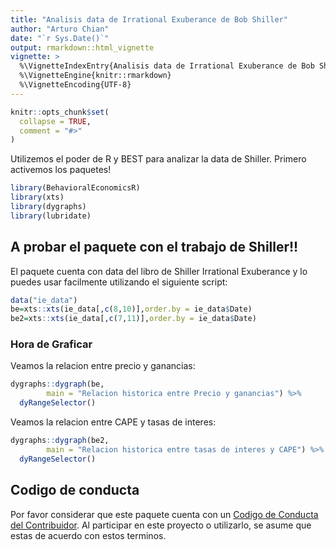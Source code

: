 ```yaml
---
title: "Analisis data de Irrational Exuberance de Bob Shiller"
author: "Arturo Chian"
date: "`r Sys.Date()`"
output: rmarkdown::html_vignette
vignette: >
  %\VignetteIndexEntry{Analisis data de Irrational Exuberance de Bob Shiller}
  %\VignetteEngine{knitr::rmarkdown}
  %\VignetteEncoding{UTF-8}
---
```


```r
knitr::opts_chunk$set(
  collapse = TRUE,
  comment = "#>"
)
```

Utilizemos el poder de R y BEST para analizar la data de Shiller. Primero activemos los paquetes!

```r
library(BehavioralEconomicsR)
library(xts)
library(dygraphs)
library(lubridate)
```


## A probar el paquete con el trabajo de Shiller!!

El paquete cuenta con data del libro de Shiller Irrational Exuberance y lo puedes usar facilmente utilizando el siguiente script:


```r
data("ie_data")
be=xts::xts(ie_data[,c(8,10)],order.by = ie_data$Date)
be2=xts::xts(ie_data[,c(7,11)],order.by = ie_data$Date)
```

### Hora de Graficar

Veamos la relacion entre precio y ganancias:

```r
dygraphs::dygraph(be, 
        main = "Relacion historica entre Precio y ganancias") %>% 
  dyRangeSelector()
```

Veamos la relacion entre CAPE y tasas de interes:


```r
dygraphs::dygraph(be2, 
        main = "Relacion historica entre tasas de interes y CAPE") %>% 
  dyRangeSelector()
```

## Codigo de conducta

Por favor considerar que este paquete cuenta con un [Codigo de Conducta del Contribuidor](CODE_OF_CONDUCT.md). Al participar en este proyecto o utilizarlo, se asume que estas de acuerdo con estos terminos.
